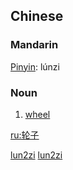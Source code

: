 {{zh-forms|[[轮]][[子]]|[[輪子]]}}
==Chinese==
===Mandarin===
[[Pinyin]]: lúnzi
===Noun===
# [[wheel]]

[[Category:zh-cn:Intermediate Mandarin|lun2zi]]
[[Category:zh-cn:Simple machines|lun2zi]]

[[ru:轮子]]